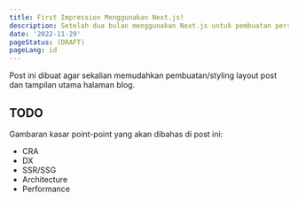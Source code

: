 ```yaml
---
title: First Impression Menggunakan Next.js!
description: Setelah dua bulan menggunakan Next.js untuk pembuatan personal website, ini yang saya rasakan.
date: '2022-11-29'
pageStatus: (DRAFT)
pageLang: id
---
```


Post ini dibuat agar sekalian memudahkan pembuatan/styling layout post dan tampilan utama halaman blog.

## TODO

Gambaran kasar point-point yang akan dibahas di post ini:

- CRA
- DX
- SSR/SSG
- Architecture
- Performance
